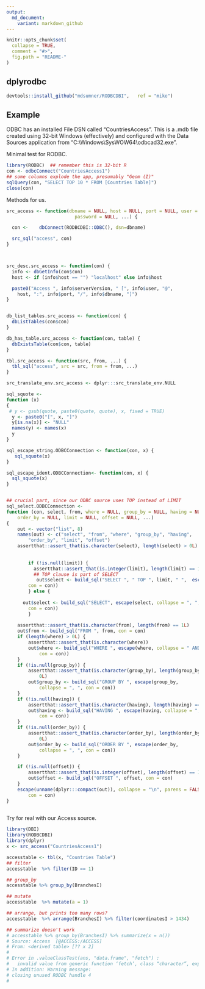 ```yaml
---
output:
  md_document:
    variant: markdown_github
---
```


<!-- README.md is generated from README.Rmd. Please edit that file -->

```r
knitr::opts_chunk$set(
  collapse = TRUE,
  comment = "#>",
  fig.path = "README-"
)
```

## dplyrodbc

```r
devtools::install_github("mdsumner/RODBCDBI",   ref = "mike")
```


## Example

ODBC has an installed File DSN called "CountriesAccess". This is a .mdb file created using 32-bit Windows (effectively) and configured with the Data Sources application from "C:\\Windows\\SysWOW64\\odbcad32.exe". 

Minimal test for RODBC. 

```r
library(RODBC)  ## remember this is 32-bit R
con <- odbcConnect("CountriesAccess1")
## some columns explode the app, presumably "Geom (I)"
sqlQuery(con, "SELECT TOP 10 * FROM [Countries Table]")
close(con)
```

Methods for us. 

```r

src_access <- function(dbname = NULL, host = NULL, port = NULL, user = NULL,
                         password = NULL, ...) {

  con <-    dbConnect(RODBCDBI::ODBC(), dsn=dbname)

  src_sql("access", con)
}



src_desc.src_access <- function(con) {
  info <- dbGetInfo(con$con)
  host <- if (info$host == "") "localhost" else info$host

  paste0("Access ", info$serverVersion, " [", info$user, "@",
    host, ":", info$port, "/", info$dbname, "]")
}


db_list_tables.src_access <- function(con) {
  dbListTables(con$con)
}

db_has_table.src_access <- function(con, table) {
  dbExistsTable(con$con, table)
}

tbl.src_access <- function(src, from, ...) {
  tbl_sql("access", src = src, from = from, ...)
}

src_translate_env.src_access <- dplyr:::src_translate_env.NULL

sql_squote <- 
function (x) 
{
 # y <- gsub(quote, paste0(quote, quote), x, fixed = TRUE)
  y <- paste0("[", x, "]")
  y[is.na(x)] <- "NULL"
  names(y) <- names(x)
  y
}

sql_escape_string.ODBCConnection <- function(con, x) {
   sql_squote(x)
}

sql_escape_ident.ODBCConnection<- function(con, x) {
  sql_squote(x)
}


## crucial part, since our ODBC source uses TOP instead of LIMIT
sql_select.ODBCConnection <- 
function (con, select, from, where = NULL, group_by = NULL, having = NULL, 
    order_by = NULL, limit = NULL, offset = NULL, ...) 
{
    out <- vector("list", 8)
    names(out) <- c("select", "from", "where", "group_by", "having", 
        "order_by", "limit", "offset")
    assertthat::assert_that(is.character(select), length(select) > 0L)
    
   
        if (!is.null(limit)) {
          assertthat::assert_that(is.integer(limit), length(limit) == 1L)
          ## TOP clause is part of SELECT
           out$select <- build_sql("SELECT ", " TOP ", limit, " ",  escape(select, collapse = ", ", 
        con = con))
        } else {
    
      out$select <- build_sql("SELECT", escape(select, collapse = ", ", 
        con = con))
        }
    
    assertthat::assert_that(is.character(from), length(from) == 1L)
    out$from <- build_sql("FROM ", from, con = con)
    if (length(where) > 0L) {
        assertthat::assert_that(is.character(where))
        out$where <- build_sql("WHERE ", escape(where, collapse = " AND ", 
            con = con))
    }
    if (!is.null(group_by)) {
        assertthat::assert_that(is.character(group_by), length(group_by) > 
            0L)
        out$group_by <- build_sql("GROUP BY ", escape(group_by, 
            collapse = ", ", con = con))
    }
    if (!is.null(having)) {
        assertthat::assert_that(is.character(having), length(having) == 1L)
        out$having <- build_sql("HAVING ", escape(having, collapse = ", ", 
            con = con))
    }
    if (!is.null(order_by)) {
        assertthat::assert_that(is.character(order_by), length(order_by) > 
            0L)
        out$order_by <- build_sql("ORDER BY ", escape(order_by, 
            collapse = ", ", con = con))
    }

    if (!is.null(offset)) {
        assertthat::assert_that(is.integer(offset), length(offset) == 1L)
        out$offset <- build_sql("OFFSET ", offset, con = con)
    }
    escape(unname(dplyr:::compact(out)), collapse = "\n", parens = FALSE, 
        con = con)
}
 

```


Try for real with our Access source. 

```r
library(DBI)
library(RODBCDBI)
library(dplyr)
x <- src_access("CountriesAccess1")

accesstable <- tbl(x, "Countries Table")
## filter
accesstable  %>% filter(ID == 1)

## group_by
accesstable %>% group_by(BranchesI)

## mutate
accesstable  %>% mutate(a = 1)

## arrange, but prints too many rows?
accesstable  %>% arrange(BranchesI) %>% filter(coordinatesI > 1434)

## summarize doesn't work 
# accesstable %>% group_by(BranchesI) %>% summarize(x = n())
# Source: Access  [@ACCESS:/ACCESS]
# From: <derived table> [?? x 2]
# 
# Error in .valueClassTest(ans, "data.frame", "fetch") : 
#   invalid value from generic function ‘fetch’, class “character”, expected “data.frame”
# In addition: Warning message:
# closing unused RODBC handle 4 
# 


```












